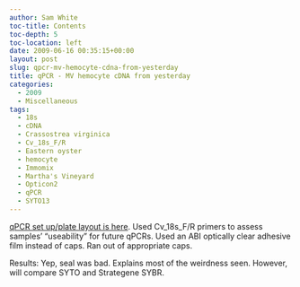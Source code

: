 ```yaml
---
author: Sam White
toc-title: Contents
toc-depth: 5
toc-location: left
date: 2009-06-16 00:35:15+00:00
layout: post
slug: qpcr-mv-hemocyte-cdna-from-yesterday
title: qPCR - MV hemocyte cDNA from yesterday
categories:
  - 2009
  - Miscellaneous
tags:
  - 18s
  - cDNA
  - Crassostrea virginica
  - Cv_18s_F/R
  - Eastern oyster
  - hemocyte
  - Immomix
  - Martha's Vineyard
  - Opticon2
  - qPCR
  - SYTO13
---
```


[qPCR set up/plate layout is here](https://eagle.fish.washington.edu/Arabidopsis/Notebook%20Workup%20Files/20090615-02.jpg). Used Cv_18s_F/R primers to assess samples' "useability" for future qPCRs. Used an ABI optically clear adhesive film instead of caps. Ran out of appropriate caps.

Results: Yep, seal was bad. Explains most of the weirdness seen. However, will compare SYTO and Strategene SYBR.
